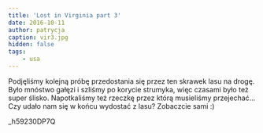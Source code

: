 ```yaml
---
title: 'Lost in Virginia part 3'
date: 2016-10-11
author: patrycja
caption: vir3.jpg
hidden: false
tags: 
    - usa
---
```


Podjęliśmy kolejną próbę przedostania się przez ten skrawek lasu na drogę. Było mnóstwo gałęzi i szliśmy po korycie strumyka, więc czasami było też super ślisko. Napotkaliśmy też rzeczkę przez którą musieliśmy przejechać... Czy udało nam się w końcu wydostać z lasu? Zobaczcie sami :)

<youtube>_h59230DP7Q</youtube>